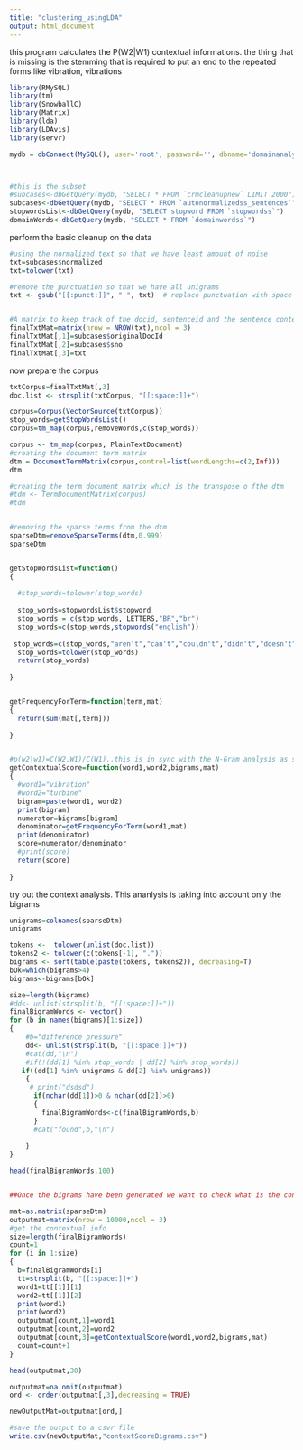 ```yaml
---
title: "clustering_usingLDA"
output: html_document
---
```

this program calculates the P(W2|W1) contextual informations. 
the thing that is missing is the stemming that is required to put an end to the repeated forms  like vibration, vibrations



```r
library(RMySQL)
library(tm)
library(SnowballC)
library(Matrix)
library(lda)
library(LDAvis)
library(servr)

mydb = dbConnect(MySQL(), user='root', password='', dbname='domainanalysis', host='localhost')



#this is the subset 
#subcases<-dbGetQuery(mydb, "SELECT * FROM `crmcleanupnew` LIMIT 2000")
subcases<-dbGetQuery(mydb, "SELECT * FROM `autonormalizedss_sentences`")
stopwordsList<-dbGetQuery(mydb, "SELECT stopword FROM `stopwordss`")
domainWords<-dbGetQuery(mydb, "SELECT * FROM `domainwordss`")

```
perform the basic cleanup on the data 

```r
#using the normalized text so that we have least amount of noise
txt=subcases$normalized
txt=tolower(txt)

#remove the punctuation so that we have all unigrams
txt <- gsub("[[:punct:]]", " ", txt)  # replace punctuation with space


#A matrix to keep track of the docid, sentenceid and the sentence content
finalTxtMat=matrix(nrow = NROW(txt),ncol = 3)
finalTxtMat[,1]=subcases$originalDocId
finalTxtMat[,2]=subcases$sno
finalTxtMat[,3]=txt

```
now prepare the corpus

```r

txtCorpus=finalTxtMat[,3]
doc.list <- strsplit(txtCorpus, "[[:space:]]+")

corpus=Corpus(VectorSource(txtCorpus))
stop_words=getStopWordsList()
corpus=tm_map(corpus,removeWords,c(stop_words))

corpus <- tm_map(corpus, PlainTextDocument)
#creating the document term matrix
dtm = DocumentTermMatrix(corpus,control=list(wordLengths=c(2,Inf)))
dtm

#creating the term document matrix which is the transpose o fthe dtm
#tdm <- TermDocumentMatrix(corpus)
#tdm


#removing the sparse terms from the dtm
sparseDtm=removeSparseTerms(dtm,0.999)
sparseDtm



```


```r

getStopWordsList=function()
{
  
  #stop_words=tolower(stop_words)
  
  stop_words=stopwordsList$stopword
  stop_words = c(stop_words, LETTERS,"BR","br")
  stop_words=c(stop_words,stopwords("english"))
  
 stop_words=c(stop_words,"aren't","can't","couldn't","didn't","doesn't","don't","hadn't","hasn't","haven't","he'd","he'll","here's","he's","how's","i'd","i'll","i'm","isn't","it's","i've","let's","mustn't","shan't","she'd","she'll","she's","shouldn't","that's","there's","they'd","they'll","they're","they've","wasn't","we'd","we'll","we're","weren't","we've","what's","when's","where's","who's","why's","won't","wouldn't","you'd","you'll","you're","you've","data","advised","close","additional","resolution","generating","issue","unit","information","ai","predix","update","â","Â")
  stop_words=tolower(stop_words)
  return(stop_words)
  
}


getFrequencyForTerm=function(term,mat)
{
  return(sum(mat[,term]))
  
}


#p(w2|w1)=C(W2,W1)/C(W1)..this is in sync with the N-Gram analysis as suggested by dan juraf
getContextualScore=function(word1,word2,bigrams,mat)
{
  #word1="vibration"
  #word2="turbine"
  bigram=paste(word1, word2)
  print(bigram)
  numerator=bigrams[bigram]
  denominator=getFrequencyForTerm(word1,mat)
  print(denominator)
  score=numerator/denominator
  #print(score)
  return(score)
  
}


```

try out the context analysis. This ananlysis is taking into account only the bigrams

```r

unigrams=colnames(sparseDtm)
unigrams

tokens <-  tolower(unlist(doc.list))
tokens2 <- tolower(c(tokens[-1], "."))
bigrams <- sort(table(paste(tokens, tokens2)), decreasing=T)
bOk=which(bigrams>4)
bigrams<-bigrams[bOk]

size=length(bigrams)
#dd<- unlist(strsplit(b, "[[:space:]]+"))
finalBigramWords <- vector()
for (b in names(bigrams)[1:size])
{
    #b="difference pressure"
    dd<- unlist(strsplit(b, "[[:space:]]+"))
    #cat(dd,"\n")
    #if(!(dd[1] %in% stop_words | dd[2] %in% stop_words))
   if((dd[1] %in% unigrams & dd[2] %in% unigrams))
    {
     # print("dsdsd")
      if(nchar(dd[1])>0 & nchar(dd[2])>0)
      {
        finalBigramWords<-c(finalBigramWords,b)  
      }
      #cat("found",b,"\n")
      
    }
}

head(finalBigramWords,100)


##Once the bigrams have been generated we want to check what is the context

mat=as.matrix(sparseDtm)
outputmat=matrix(nrow = 10000,ncol = 3)
#get the contextual info
size=length(finalBigramWords)
count=1
for (i in 1:size)
{
  b=finalBigramWords[i]
  tt=strsplit(b, "[[:space:]]+")
  word1=tt[[1]][1]
  word2=tt[[1]][2]
  print(word1)
  print(word2)
  outputmat[count,1]=word1
  outputmat[count,2]=word2
  outputmat[count,3]=getContextualScore(word1,word2,bigrams,mat)
  count=count+1
}

head(outputmat,30)

outputmat=na.omit(outputmat)
ord <- order(outputmat[,3],decreasing = TRUE)

newOutputMat=outputmat[ord,]

#save the output to a csvr file
write.csv(newOutputMat,"contextScoreBigrams.csv")






```